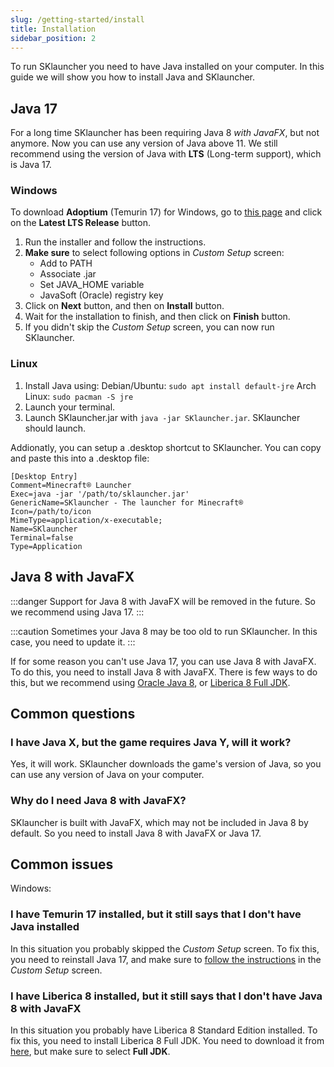 ```yaml
---
slug: /getting-started/install
title: Installation
sidebar_position: 2
---
```


To run SKlauncher you need to have Java installed on your computer. In this guide we will show you how to install Java and SKlauncher.

## Java 17
For a long time SKlauncher has been requiring Java 8 *with JavaFX*, but not anymore. Now you can use any version of Java above 11.
We still recommend using the version of Java with **LTS** (Long-term support), which is Java 17.

### Windows
To download **Adoptium** (Temurin 17) for Windows, go to [this page](https://adoptium.net/) and click on the **Latest LTS Release** button.

1. Run the installer and follow the instructions.
2. **Make sure** to select following options in *Custom Setup* screen:
    - Add to PATH
    - Associate .jar
    - Set JAVA_HOME variable
    - JavaSoft (Oracle) registry key
3. Click on **Next** button, and then on **Install** button.
4. Wait for the installation to finish, and then click on **Finish** button.
5. If you didn't skip the *Custom Setup* screen, you can now run SKlauncher.

### Linux

1. Install Java using:
    Debian/Ubuntu: ``sudo apt install default-jre``
    Arch Linux: ``sudo pacman -S jre``
2. Launch your terminal.
3. Launch SKlauncher.jar with ``java -jar SKlauncher.jar``. SKlauncher should launch.

Addionatly, you can setup a .desktop shortcut to SKlauncher.
You can copy and paste this into a .desktop file:
```
[Desktop Entry]
Comment=Minecraft® Launcher
Exec=java -jar '/path/to/sklauncher.jar'
GenericName=SKlauncher - The launcher for Minecraft®
Icon=/path/to/icon
MimeType=application/x-executable;
Name=SKlauncher
Terminal=false
Type=Application
```
## Java 8 with JavaFX

:::danger
Support for Java 8 with JavaFX will be removed in the future. So we recommend using Java 17.
:::

:::caution
Sometimes your Java 8 may be too old to run SKlauncher. In this case, you need to update it.
:::

If for some reason you can't use Java 17, you can use Java 8 with JavaFX. To do this, you need to install Java 8 with JavaFX.
There is few ways to do this, but we recommend using [Oracle Java 8](https://www.java.com/en/download/), or [Liberica 8 Full JDK](https://bell-sw.com/pages/java-8-lts/).

## Common questions

### I have Java X, but the game requires Java Y, will it work?
Yes, it will work. SKlauncher downloads the game's version of Java, so you can use any version of Java on your computer.

### Why do I need Java 8 with JavaFX?
SKlauncher is built with JavaFX, which may not be included in Java 8 by default. So you need to install Java 8 with JavaFX or Java 17.

## Common issues
Windows:

### I have Temurin 17 installed, but it still says that I don't have Java installed
In this situation you probably skipped the *Custom Setup* screen. To fix this, you need to reinstall Java 17,
and make sure to [follow the instructions](/getting-started/install#windows) in the *Custom Setup* screen.

### I have Liberica 8 installed, but it still says that I don't have Java 8 with JavaFX
In this situation you probably have Liberica 8 Standard Edition installed. To fix this, you need to install Liberica 8 Full JDK.
You need to download it from [here](https://bell-sw.com/pages/java-8-lts/), but make sure to select **Full JDK**.
